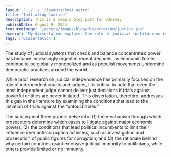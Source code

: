```yaml
---
layout: '../../../layouts/Post.astro'
title: "Initiating Justice"
description: This is a sample blog post for Odyssey
publishDate: August 9, 2024
featuredImage: '/assets/images/blog/dissertation/justice.jpg'
excerpt: 'My dissertation explores the role of judicial institutions in the pursuit of democratic accountabilty.'
tags: ['Dissertation']
---
```


The study of judicial systems that check and balance concentrated power has become increasingly urgent in recent decades, as economic forces continue to be globally monopolized and as populist movements undermine democratic practices around the world. 

While prior research on judicial independence has primarily focused on the role of independent courts and judges, it is critical to note that even the most independent judge cannot deliver just decisions if trials against powerful entities are never initiated. This dissertation, therefore, addresses this gap in the literature by examining the conditions that lead to the initiation of trials against the “untouchables.”

The subsequent three papers delve into: (1) the mechanism through which prosecutors determine which cases to litigate against major economic powers, (2) the conditions that lead political incumbents to limit their influence over anti-corruption activities, such as investigation and prosecution of public figures for corruption, and (3) the rationale behind why certain countries grant extensive judicial immunity to politicians, while others provide limited or no immunity.

